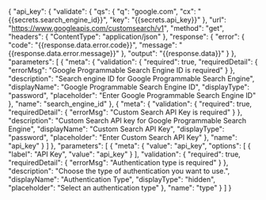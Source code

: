 {
    "api_key": {
        "validate": {
            "qs": {
                "q": "google.com",
                "cx": "{{secrets.search_engine_id}}",
                "key": "{{secrets.api_key}}"
            },
            "url": "https://www.googleapis.com/customsearch/v1",
            "method": "get",
            "headers": {
                "ContentType": "application/json"
            },
            "response": {
                "error": {
                    "code": "{{response.data.error.code}}",
                    "message": "{{response.data.error.message}}"
                },
                "output": "{{response.data}}"
            }
        },
        "parameters": [
            {
                "meta": {
                    "validation": {
                        "required": true,
                        "requiredDetail": {
                            "errorMsg": "Google Programmable Search Engine ID is required"
                        }
                    },
                    "description": "Search engine ID for Google Programmable Search Engine",
                    "displayName": "Google Programmable Search Engine ID",
                    "displayType": "password",
                    "placeholder": "Enter Google Programmable Search Engine ID"
                },
                "name": "search_engine_id"
            },
            {
                "meta": {
                    "validation": {
                        "required": true,
                        "requiredDetail": {
                            "errorMsg": "Custom Search API Key is required"
                        }
                    },
                    "description": "Custom Search API key for Google Programmable Search Engine",
                    "displayName": "Custom Search API Key",
                    "displayType": "password",
                    "placeholder": "Enter Custom Search API Key"
                },
                "name": "api_key"
            }
        ]
    },
    "parameters": [
        {
            "meta": {
                "value": "api_key",
                "options": [
                    {
                        "label": "API Key",
                        "value": "api_key"
                    }
                ],
                "validation": {
                    "required": true,
                    "requiredDetail": {
                        "errorMsg": "Authentication type is required"
                    }
                },
                "description": "Choose the type of authentication you want to use.",
                "displayName": "Authentication Type",
                "displayType": "hidden",
                "placeholder": "Select an authentication type"
            },
            "name": "type"
        }
    ]
}